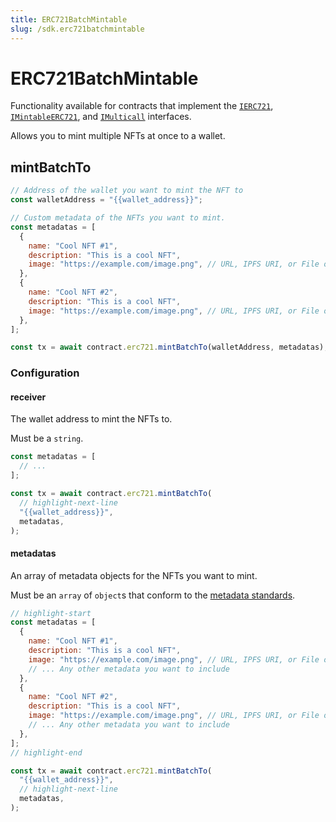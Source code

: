 ```yaml
---
title: ERC721BatchMintable
slug: /sdk.erc721batchmintable
---
```


# ERC721BatchMintable

Functionality available for contracts that implement the
[`IERC721`](/contracts/IERC721),
[`IMintableERC721`](/contracts/IMintableERC721), and
[`IMulticall`](/contracts/IMulticall)
interfaces.

Allows you to mint multiple NFTs at once to a wallet.

## mintBatchTo

```javascript
// Address of the wallet you want to mint the NFT to
const walletAddress = "{{wallet_address}}";

// Custom metadata of the NFTs you want to mint.
const metadatas = [
  {
    name: "Cool NFT #1",
    description: "This is a cool NFT",
    image: "https://example.com/image.png", // URL, IPFS URI, or File object
  },
  {
    name: "Cool NFT #2",
    description: "This is a cool NFT",
    image: "https://example.com/image.png", // URL, IPFS URI, or File object
  },
];

const tx = await contract.erc721.mintBatchTo(walletAddress, metadatas);
```

### Configuration

#### receiver

The wallet address to mint the NFTs to.

Must be a `string`.

```javascript
const metadatas = [
  // ...
];

const tx = await contract.erc721.mintBatchTo(
  // highlight-next-line
  "{{wallet_address}}",
  metadatas,
);
```

#### metadatas

An array of metadata objects for the NFTs you want to mint.

Must be an `array` of `object`s that conform to the [metadata standards](https://docs.opensea.io/docs/metadata-standards#metadata-structure).

```javascript
// highlight-start
const metadatas = [
  {
    name: "Cool NFT #1",
    description: "This is a cool NFT",
    image: "https://example.com/image.png", // URL, IPFS URI, or File object
    // ... Any other metadata you want to include
  },
  {
    name: "Cool NFT #2",
    description: "This is a cool NFT",
    image: "https://example.com/image.png", // URL, IPFS URI, or File object
    // ... Any other metadata you want to include
  },
];
// highlight-end

const tx = await contract.erc721.mintBatchTo(
  "{{wallet_address}}",
  // highlight-next-line
  metadatas,
);
```
